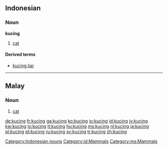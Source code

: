 ==Indonesian==
{{wikipedia|lang=id}}
===Noun===
'''kucing'''

# [[cat]]

====Derived terms====
*[[kucing liar]]

[[Category:Indonesian nouns]]
[[Category:id:Mammals]]
----

==Malay==

===Noun===
{{infl|ms|noun}}

# [[cat]]

[[Category:ms:Mammals]]

[[de:kucing]]
[[fr:kucing]]
[[ga:kucing]]
[[ko:kucing]]
[[io:kucing]]
[[id:kucing]]
[[jv:kucing]]
[[kw:kucing]]
[[lo:kucing]]
[[lt:kucing]]
[[hu:kucing]]
[[ms:kucing]]
[[nl:kucing]]
[[ja:kucing]]
[[pl:kucing]]
[[pt:kucing]]
[[ru:kucing]]
[[sv:kucing]]
[[tr:kucing]]
[[zh:kucing]]